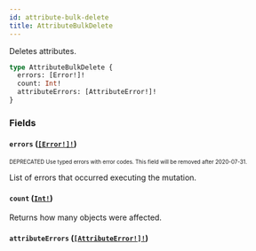 ```yaml
---
id: attribute-bulk-delete
title: AttributeBulkDelete
---
```


Deletes attributes.

```graphql
type AttributeBulkDelete {
  errors: [Error!]!
  count: Int!
  attributeErrors: [AttributeError!]!
}
```

### Fields

#### `errors` ([`[Error!]!`](/developer/api-reference/objects/error.mdx))

<sub><sup><span className="deprecatedTag">DEPRECATED</span> Use typed errors with error codes. This field will be removed after 2020-07-31.</sup></sub>

List of errors that occurred executing the mutation.

#### `count` ([`Int!`](/developer/api-reference/scalars/int.mdx))

Returns how many objects were affected.

#### `attributeErrors` ([`[AttributeError!]!`](/developer/api-reference/objects/attribute-error.mdx))
